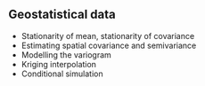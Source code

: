 ## Geostatistical data

* Stationarity of mean, stationarity of covariance
* Estimating spatial covariance and semivariance
* Modelling the variogram
* Kriging interpolation
* Conditional simulation

